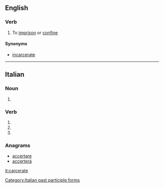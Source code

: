 ==English==

===Verb===
{{en-verb|carcerat}}

# {{label|en|rare}} To [[imprison]] or [[confine]]

====Synonyms====
* [[incarcerate]]

----

==Italian==

===Noun===
{{head|it|noun plural form|g=f}}

# {{plural of|carcerata|lang=it}}

===Verb===
{{head|it|verb form}}

# {{inflection of|carcerare||2|p|pres|indc|lang=it}}
# {{inflection of|carcerare||2|p|impr|lang=it}}
# {{feminine plural of|carcerato|lang=it}}

===Anagrams===
* [[accertare#Italian|accertare]]
* [[accerterà#Italian|accerterà]]

[[Category:Italian past participle forms]]

[[it:carcerate]]